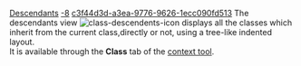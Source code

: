 [[Property:title|Descendants]]
[[Property:weight|-8]]
[[Property:uuid|c3f44d3d-a3ea-9776-9626-1ecc090fd513]]
The descendants view  [[Image:class-descendents-icon]]  displays all the classes which inherit from the current class,directly or not, using a tree-like indented layout. <br/>
It is available through the '''Class''' tab of the [[EiffelStudio window overview|context tool]]. 


{{seealso|<br/>
[[Ancestors|Ancestors]]  }}




